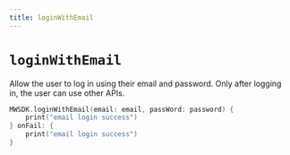 ```yaml
---
title: loginWithEmail
---
```


# `loginWithEmail`
Allow the user to log in using their email and password. Only after logging in, the user can use other APIs.

```Swift
MWSDK.loginWithEmail(email: email, passWord: password) {
    print("email login success")
} onFail: {
    print("email login success")
}
```